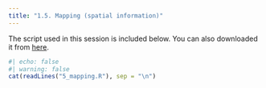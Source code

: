 ```yaml
---
title: "1.5. Mapping (spatial information)"
---
```


The script used in this session is included below. You can also downloaded it from <a href="5_mapping.R" download>here</a>.

```r
#| echo: false
#| warning: false
cat(readLines("5_mapping.R"), sep = "\n")
```

